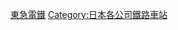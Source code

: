 {{Commonscat|Stations of Tokyu Corporation}}

[[Category:東急電鐵|]]
[[Category:日本各公司鐵路車站|Category:日本各公司鐵路車站]]
{{DEFAULTSORT:Tokyu}}